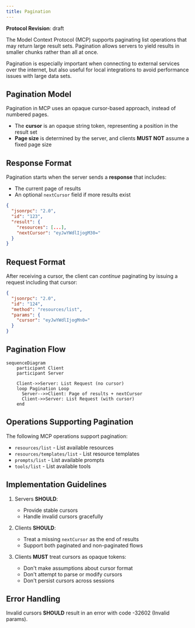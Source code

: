 ```yaml
---
title: Pagination
---
```


<div id="enable-section-numbers" />

<Info>**Protocol Revision**: draft</Info>

The Model Context Protocol (MCP) supports paginating list operations that may return
large result sets. Pagination allows servers to yield results in smaller chunks rather
than all at once.

Pagination is especially important when connecting to external services over the
internet, but also useful for local integrations to avoid performance issues with large
data sets.

## Pagination Model

Pagination in MCP uses an opaque cursor-based approach, instead of numbered pages.

- The **cursor** is an opaque string token, representing a position in the result set
- **Page size** is determined by the server, and clients **MUST NOT** assume a fixed page
  size

## Response Format

Pagination starts when the server sends a **response** that includes:

- The current page of results
- An optional `nextCursor` field if more results exist

```json
{
  "jsonrpc": "2.0",
  "id": "123",
  "result": {
    "resources": [...],
    "nextCursor": "eyJwYWdlIjogM30="
  }
}
```

## Request Format

After receiving a cursor, the client can _continue_ paginating by issuing a request
including that cursor:

```json
{
  "jsonrpc": "2.0",
  "id": "124",
  "method": "resources/list",
  "params": {
    "cursor": "eyJwYWdlIjogMn0="
  }
}
```

## Pagination Flow

```mermaid
sequenceDiagram
    participant Client
    participant Server

    Client->>Server: List Request (no cursor)
    loop Pagination Loop
      Server-->>Client: Page of results + nextCursor
      Client->>Server: List Request (with cursor)
    end
```

## Operations Supporting Pagination

The following MCP operations support pagination:

- `resources/list` - List available resources
- `resources/templates/list` - List resource templates
- `prompts/list` - List available prompts
- `tools/list` - List available tools

## Implementation Guidelines

1. Servers **SHOULD**:

   - Provide stable cursors
   - Handle invalid cursors gracefully

2. Clients **SHOULD**:

   - Treat a missing `nextCursor` as the end of results
   - Support both paginated and non-paginated flows

3. Clients **MUST** treat cursors as opaque tokens:
   - Don't make assumptions about cursor format
   - Don't attempt to parse or modify cursors
   - Don't persist cursors across sessions

## Error Handling

Invalid cursors **SHOULD** result in an error with code -32602 (Invalid params).
